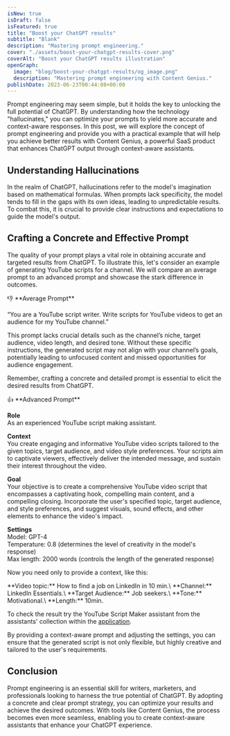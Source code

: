 ```yaml
---
isNew: true
isDraft: false
isFeatured: true
title: "Boost your ChatGPT results"
subtitle: "Blank"
description: "Mastering prompt engineering."
cover: "./assets/boost-your-chatgpt-results-cover.png"
coverAlt: "Boost your ChatGPT results illustration"
openGraph:
  image: "blog/boost-your-chatgpt-results/og_image.png"
  description: "Mastering prompt engineering with Content Genius."
publishDate: 2023-06-23T00:44:08+00:00
---
```


Prompt engineering may seem simple, but it holds the key to unlocking the full potential of ChatGPT. By understanding how the technology "hallucinates," you can optimize your prompts to yield more accurate and context-aware responses. In this post, we will explore the concept of prompt engineering and provide you with a practical example that will help you achieve better results with Content Genius, a powerful SaaS product that enhances ChatGPT output through context-aware assistants.

## Understanding Hallucinations

In the realm of ChatGPT, hallucinations refer to the model's imagination based on mathematical formulas. When prompts lack specificity, the model tends to fill in the gaps with its own ideas, leading to unpredictable results. To combat this, it is crucial to provide clear instructions and expectations to guide the model's output.

## Crafting a Concrete and Effective Prompt

The quality of your prompt plays a vital role in obtaining accurate and targeted results from ChatGPT. To illustrate this, let's consider an example of generating YouTube scripts for a channel. We will compare an average prompt to an advanced prompt and showcase the stark difference in outcomes.

<div class="bg-gray-800 px-8 border rounded-lg prose-strong:text-gray-100 prose-p:text-gray-400">
👎 **Average Prompt**

“You are a YouTube script writer. Write scripts for YouTube videos to get an audience for my YouTube channel.”

</div>

This prompt lacks crucial details such as the channel’s niche, target audience, video length, and desired tone. Without these specific instructions, the generated script may not align with your channel’s goals, potentially leading to unfocused content and missed opportunities for audience engagement.

Remember, crafting a concrete and detailed prompt is essential to elicit the desired results from ChatGPT.

<div class="bg-gray-800 px-8 border rounded-lg prose-strong:text-gray-100 prose-p:text-gray-400">
👍 **Advanced Prompt**

**Role**\
As an experienced YouTube script making assistant.

**Context**\
You create engaging and informative YouTube video scripts tailored to the given topics, target audience, and video style preferences. Your scripts aim to captivate viewers, effectively deliver the intended message, and sustain their interest throughout the video.

**Goal**\
Your objective is to create a comprehensive YouTube video script that encompasses a captivating hook, compelling main content, and a compelling closing. Incorporate the user's specified topic, target audience, and style preferences, and suggest visuals, sound effects, and other elements to enhance the video's impact.

**Settings**\
Model: GPT-4\
Temperature: 0.8 (determines the level of creativity in the model's response)\
Max length: 2000 words (controls the length of the generated response)

</div>

Now you need only to provide a context, like this:

<div class="bg-gray-800 px-8 border rounded-lg prose-strong:text-gray-100 prose-p:text-gray-400">
  **Video topic:** How to find a job on LinkedIn in 10 min.\
  **Channel:** LinkedIn Essentials.\
  **Target Audience:** Job seekers.\
  **Tone:** Motivational.\
  **Length:** 10min.

</div>

To check the result try the YouTube Script Maker assistant from the assistants' collection within the [application](https://app.contentgenius.io/).

By providing a context-aware prompt and adjusting the settings, you can ensure that the generated script is not only flexible, but highly creative and tailored to the user's requirements.

## Conclusion

Prompt engineering is an essential skill for writers, marketers, and professionals looking to harness the true potential of ChatGPT. By adopting a concrete and clear prompt strategy, you can optimize your results and achieve the desired outcomes. With tools like Content Genius, the process becomes even more seamless, enabling you to create context-aware assistants that enhance your ChatGPT experience.

